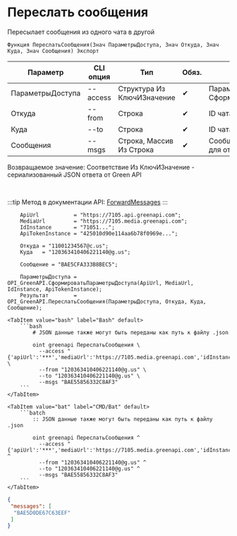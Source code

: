 ﻿---
sidebar_position: 7
description: Переслать сообщения и другие функции для работы с Green API в Открытом пакете интеграций - бесплатной open-source библиотеке интеграций для 1С:Предприятие 8, OneScript и CLI
keywords: [1C, 1С, 1С:Предприятие, 1С:Предприятие 8.3, API, Интеграция, Сервисы, Обмен, OneScript, CLI, Green API]
---


# Переслать сообщения
 Пересылает сообщения из одного чата в другой



`Функция ПереслатьСообщения(Знач ПараметрыДоступа, Знач Откуда, Знач Куда, Знач Сообщения) Экспорт`

  | Параметр | CLI опция | Тип | Обяз. | Назначение |
  |-|-|-|-|-|
  | ПараметрыДоступа | --access | Структура Из КлючИЗначение | &#x2714; | Параметры доступа. См. СформироватьПараметрыДоступа |
  | Откуда | --from | Строка | &#x2714; | ID чата источника сообщения |
  | Куда | --to | Строка | &#x2714; | ID чата приемника сообщения |
  | Сообщения | --msgs | Строка, Массив Из Строка | &#x2714; | Сообщения или одно сообщения для отправки |

  
  Возвращаемое значение:   Соответствие Из КлючИЗначение - сериализованный JSON ответа от Green API

<br/>

:::tip
Метод в документации API: [ForwardMessages](https://green-api.com/docs/api/sending/ForwardMessages/)
:::
<br/>



```bsl title="Пример использования для 1С:Предприятие/OneScript"
    ApiUrl           = "https://7105.api.greenapi.com";
    MediaUrl         = "https://7105.media.greenapi.com";
    IdInstance       = "71051...";
    ApiTokenInstance = "425010d90e114aa6b78f0969e...";

    Откуда = "11001234567@c.us";
    Куда   = "120363410406221140@g.us";

    Сообщение = "BAE5CFA333B8BEC5";

    ПараметрыДоступа = OPI_GreenAPI.СформироватьПараметрыДоступа(ApiUrl, MediaUrl, IdInstance, ApiTokenInstance);
    Результат        = OPI_GreenAPI.ПереслатьСообщения(ПараметрыДоступа, Откуда, Куда, Сообщение);
```
    

 <Tabs>
  
    <TabItem value="bash" label="Bash" default>
        ```bash
            # JSON данные также могут быть переданы как путь к файлу .json
            
            oint greenapi ПереслатьСообщения \
              --access "{'apiUrl':'***','mediaUrl':'https://7105.media.greenapi.com','idInstance':'7105187566','apiTokenInstance':'***'}" \
              --from "120363410406221140@g.us" \
              --to "120363410406221140@g.us" \
              --msgs "BAE55856332C8AF3"
        ```
    </TabItem>
  
    <TabItem value="bat" label="CMD/Bat" default>
        ```batch
            :: JSON данные также могут быть переданы как путь к файлу .json
            
            oint greenapi ПереслатьСообщения ^
              --access "{'apiUrl':'***','mediaUrl':'https://7105.media.greenapi.com','idInstance':'7105187566','apiTokenInstance':'***'}" ^
              --from "120363410406221140@g.us" ^
              --to "120363410406221140@g.us" ^
              --msgs "BAE55856332C8AF3"
        ```
    </TabItem>
</Tabs>


```json title="Результат"
{
 "messages": [
  "BAE5D0DE67C63EEF"
 ]
}
```
